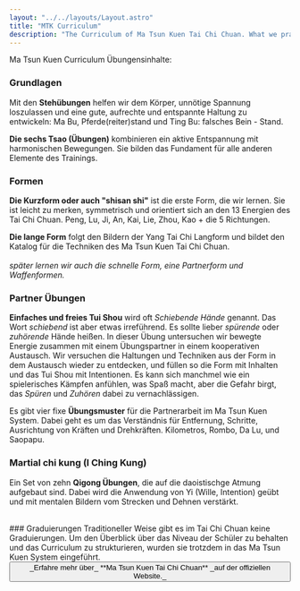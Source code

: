 ```yaml
---
layout: "../../layouts/Layout.astro"
title: "MTK Curriculum"
description: "The Curriculum of Ma Tsun Kuen Tai Chi Chuan. What we practise and how we structure the learning process."
---
```




<CurvedHeadline tag="h1" type="smile" direction="R2L" offset="0" class="fill-lazuli">Ma Tsun Kuen Curriculum</CurvedHeadline>
<CurvedHeadline tag="h2" type="wave" direction="L2R" offset="2" class=" fill-terracotta">Übungensinhalte:</CurvedHeadline>


### Grundlagen
Mit den **Stehübungen** helfen wir dem Körper, unnötige Spannung loszulassen und eine gute, aufrechte und entspannte Haltung zu entwickeln: Ma Bu, Pferde(reiter)stand und Ting Bu: falsches Bein - Stand.

**Die sechs Tsao (Übungen)** kombinieren ein aktive Entspannung mit harmonischen Bewegungen. Sie bilden das Fundament für alle anderen Elemente des Trainings.

### Formen
**Die Kurzform oder auch "shisan shi"** ist die erste Form, die wir lernen. Sie ist leicht zu merken, symmetrisch und orientiert sich an den 13 Energien des Tai Chi Chuan. Peng, Lu, Ji, An, Kai, Lie, Zhou, Kao + die 5 Richtungen.

**Die lange Form** folgt den Bildern der Yang Tai Chi Langform und bildet den Katalog für die Techniken des Ma Tsun Kuen Tai Chi Chuan.
<br /><br />*später lernen wir auch die schnelle Form, eine Partnerform und Waffenformen.*

### Partner Übungen
**Einfaches und freies Tui Shou** wird oft *Schiebende Hände* genannt. Das Wort *schiebend* ist aber etwas irreführend. Es sollte lieber *spürende* oder *zuhörende* Hände heißen. In dieser Übung untersuchen wir bewegte Energie zusammen mit einem Übungspartner in einem kooperativen Austausch. Wir versuchen die Haltungen und Techniken aus der Form in dem Austausch wieder zu entdecken, und füllen so die Form mit Inhalten und das Tui Shou mit Intentionen.
Es kann sich manchmel wie ein spielerisches Kämpfen anfühlen, was Spaß macht, aber die Gefahr birgt, das *Spüren* und *Zuhören* dabei zu vernachlässigen.

Es gibt vier fixe **Übungsmuster** für die Partnerarbeit im Ma Tsun Kuen System. Dabei geht es um das Verständnis für Entfernung, Schritte, Ausrichtung von Kräften und Drehkräften. Kilometros, Rombo, Da Lu, und Saopapu.

### Martial chi kung (I Ching Kung)
Ein Set von zehn **Qigong Übungen**, die auf die daoistischge Atmung aufgebaut sind. Dabei wird die Anwendung von Yi (Wille, Intention) geübt und mit mentalen Bildern vom Strecken und Dehnen verstärkt.

<br/>
### Graduierungen
Traditioneller Weise gibt es im Tai Chi Chuan keine Graduierungen. Um den Überblick über das Niveau der Schüler zu behalten und das Curriculum zu strukturieren, wurden sie trotzdem in das Ma Tsun Kuen System eingeführt.

<Akkordeon class="mt-8" items={grades}/>
<div class="w-full flex mt-16 justify-center">

<Button class="pt-4 px-12 bg-terracotta hover:bg-lazuli  text-lg" href="http://matsunkuen.com/" target="blank">
 _Erfahre mehr über_ **Ma Tsun Kuen Tai Chi Chuan** _auf der offiziellen Website._
</Button>
</div>